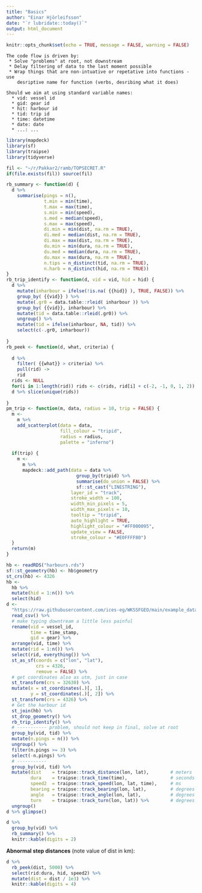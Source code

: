 ```yaml
---
title: "Basics"
author: "Einar Hjörleifsson"
date: "`r lubridate::today()`"
output: html_document
---
```


```r
knitr::opts_chunk$set(echo = TRUE, message = FALSE, warning = FALSE)
```

```
The code flow is driven by:
 * Solve "problems" at root, not downstream
 * Delay filtering of data to the last moment possible
 * Wrap things that are non-intuative or repetative into functions - use
    desriptive name for function (verbs, desribing what it does)
```

```
Should we aim at using standard variable names:
  * vid: vessel id
  * gid: gear id
  * hit: harbour id
  * tid: trip id
  * time: datetime
  * date: date
  * ...: ...
```
  

```r
library(mapdeck)
library(sf)
library(traipse)
library(tidyverse)
```

```r
fil <- "~/r/Pakkar2/ramb/TOPSECRET.R"
if(file.exists(fil)) source(fil) 
```

```r
rb_summary <- function(d) {
  d %>% 
    summarise(pings = n(),
              t.min = min(time),
              t.max = max(time),
              s.min = min(speed),
              s.med = median(speed),
              s.max = max(speed),
              di.min = min(dist, na.rm = TRUE),
              di.med = median(dist, na.rm = TRUE),
              di.max = max(dist, na.rm = TRUE),
              du.min = min(dura, na.rm = TRUE),
              du.med = median(dura, na.rm = TRUE),
              du.max = max(dura, na.rm = TRUE),
              n.tips = n_distinct(tid, na.rm = TRUE),
              n.harb = n_distinct(hid, na.rm = TRUE))
}
rb_trip_identify <- function(d, vid = vid, hid = hid) {
  d %>% 
    mutate(inharbour = ifelse(!is.na( {{hid}} ), TRUE, FALSE)) %>% 
    group_by( {{vid}} ) %>% 
    mutate(.gr0 = data.table::rleid( inharbour )) %>% 
    group_by( {{vid}}, inharbour) %>% 
    mutate(tid = data.table::rleid(.gr0)) %>% 
    ungroup() %>% 
    mutate(tid = ifelse(inharbour, NA, tid)) %>% 
    select(c(-.gr0, inharbour))
    
}
rb_peek <- function(d, what, criteria) {
  
  d %>% 
    filter( {{what}} > criteria) %>% 
    pull(rid) ->
    rid
  rids <- NULL
  for(i in 1:length(rid)) rids <- c(rids, rid[i] + c(-2, -1, 0, 1, 2))
  d %>% slice(unique(rids))
  
}
pm_trip <- function(m, data, radius = 10, trip = FALSE) {
  m <- 
    m %>% 
    add_scatterplot(data = data,
                    fill_colour = "tripid",
                    radius = radius,
                    palette = "inferno")
  
  if(trip) {
    m <- 
      m %>% 
      mapdeck::add_path(data = data %>% 
                          group_by(tripid) %>% 
                          summarise(do_union = FALSE) %>%
                          sf::st_cast("LINESTRING"),
                        layer_id = "track",
                        stroke_width = 100,
                        width_min_pixels = 5,
                        width_max_pixels = 10,
                        tooltip = "tripid",
                        auto_highlight = TRUE,
                        highlight_colour = "#FF000095",
                        update_view = FALSE,
                        stroke_colour = "#E0FFFF80")
  }
  return(m)
}
```


```r
hb <- readRDS("harbours.rds")
sf::st_geometry(hb) <- hb$geometry
st_crs(hb) <- 4326
hb <- 
  hb %>% 
  mutate(hid = 1:n()) %>% 
  select(hid)
d <- 
  "https://raw.githubusercontent.com/ices-eg/WKSSFGEO/main/example_data_AIS.csv" %>% 
  read_csv() %>% 
  # make typing downtream a little less painful
  rename(vid = vessel_id,
         time = time_stamp,
         gid = gear) %>% 
  arrange(vid, time) %>% 
  mutate(rid = 1:n()) %>% 
  select(rid, everything()) %>% 
  st_as_sf(coords = c("lon", "lat"),
           crs = 4326,
           remove = FALSE) %>% 
  # get coordinates also as utm, just in case
  st_transform(crs = 32630) %>% 
  mutate(x = st_coordinates(.)[, 1],
         y = st_coordinates(.)[, 2]) %>% 
  st_transform(crs = 4326) %>% 
  # Get the harbour id
  st_join(hb) %>% 
  st_drop_geometry() %>% 
  rb_trip_identify() %>% 
  # ----------- problem, should not keep in final, solve at root
  group_by(vid, tid) %>% 
  mutate(n.pings = n()) %>% 
  ungroup() %>% 
  filter(n.pings >= 3) %>% 
  select(-n.pings) %>% 
  # -----------
  group_by(vid, tid) %>% 
  mutate(dist    = traipse::track_distance(lon, lat),        # meters
         dura    = traipse::track_time(time),                # seconds
         speed2  = traipse::track_speed(lon, lat, time),     # ms
         bearing = traipse::track_bearing(lon, lat),         # degrees
         angle   = traipse::track_angle(lon, lat),           # degrees
         turn    = traipse::track_turn(lon, lat)) %>%        # degrees
  ungroup()
d %>% glimpse()
```

```r
d %>% 
  group_by(vid) %>% 
  rb_summary() %>% 
  knitr::kable(digits = 2)
```

**Abnormal step distances** (note value of dist in km):

```r
d %>% 
  rb_peek(dist, 5000) %>% 
  select(rid:dura, hid, speed2) %>% 
  mutate(dist = dist / 1e3) %>% 
  knitr::kable(digits = 4)
```


